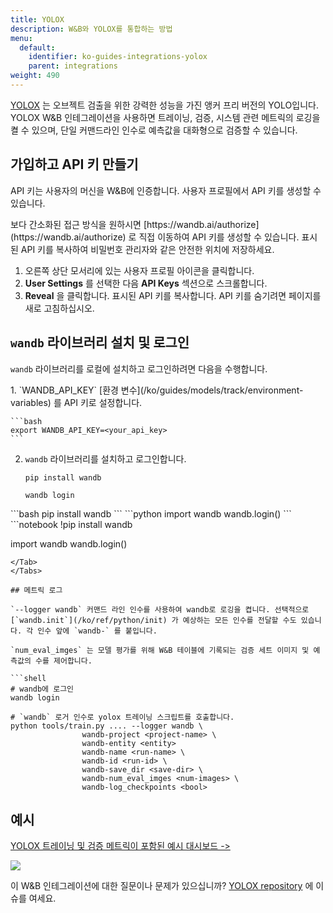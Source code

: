 ---
title: YOLOX
description: W&B와 YOLOX를 통합하는 방법
menu:
  default:
    identifier: ko-guides-integrations-yolox
    parent: integrations
weight: 490
---

[YOLOX](https://github.com/Megvii-BaseDetection/YOLOX) 는 오브젝트 검출을 위한 강력한 성능을 가진 앵커 프리 버전의 YOLO입니다. YOLOX W&B 인테그레이션을 사용하면 트레이닝, 검증, 시스템 관련 메트릭의 로깅을 켤 수 있으며, 단일 커맨드라인 인수로 예측값을 대화형으로 검증할 수 있습니다.

## 가입하고 API 키 만들기

API 키는 사용자의 머신을 W&B에 인증합니다. 사용자 프로필에서 API 키를 생성할 수 있습니다.

<Note>
보다 간소화된 접근 방식을 원하시면 [https://wandb.ai/authorize](https://wandb.ai/authorize) 로 직접 이동하여 API 키를 생성할 수 있습니다. 표시된 API 키를 복사하여 비밀번호 관리자와 같은 안전한 위치에 저장하세요.
</Note>

1. 오른쪽 상단 모서리에 있는 사용자 프로필 아이콘을 클릭합니다.
2. **User Settings** 를 선택한 다음 **API Keys** 섹션으로 스크롤합니다.
3. **Reveal** 을 클릭합니다. 표시된 API 키를 복사합니다. API 키를 숨기려면 페이지를 새로 고침하십시오.

## `wandb` 라이브러리 설치 및 로그인

`wandb` 라이브러리를 로컬에 설치하고 로그인하려면 다음을 수행합니다.

<Tabs>
<Tab title="Command Line">
1. `WANDB_API_KEY` [환경 변수](/ko/guides/models/track/environment-variables) 를 API 키로 설정합니다.

    ```bash
    export WANDB_API_KEY=<your_api_key>
    ```

2. `wandb` 라이브러리를 설치하고 로그인합니다.

    ```shell
    pip install wandb

    wandb login
    ```
</Tab>
<Tab title="Python">
```bash
pip install wandb
```
```python
import wandb
wandb.login()
```
</Tab>
<Tab title="Python notebook">
```notebook
!pip install wandb

import wandb
wandb.login()
```
</Tab>
</Tabs>

## 메트릭 로그

`--logger wandb` 커맨드 라인 인수를 사용하여 wandb로 로깅을 켭니다. 선택적으로 [`wandb.init`](/ko/ref/python/init) 가 예상하는 모든 인수를 전달할 수도 있습니다. 각 인수 앞에 `wandb-` 를 붙입니다.

`num_eval_imges` 는 모델 평가를 위해 W&B 테이블에 기록되는 검증 세트 이미지 및 예측값의 수를 제어합니다.

```shell
# wandb에 로그인
wandb login

# `wandb` 로거 인수로 yolox 트레이닝 스크립트를 호출합니다.
python tools/train.py .... --logger wandb \
                wandb-project <project-name> \
                wandb-entity <entity>
                wandb-name <run-name> \
                wandb-id <run-id> \
                wandb-save_dir <save-dir> \
                wandb-num_eval_imges <num-images> \
                wandb-log_checkpoints <bool>
```

## 예시

[YOLOX 트레이닝 및 검증 메트릭이 포함된 예시 대시보드 ->](https://wandb.ai/manan-goel/yolox-nano/runs/3pzfeom)

<Frame>
    <img src="/images/integrations/yolox_example_dashboard.png"  />
</Frame>

이 W&B 인테그레이션에 대한 질문이나 문제가 있으십니까? [YOLOX repository](https://github.com/Megvii-BaseDetection/YOLOX) 에 이슈를 여세요.
